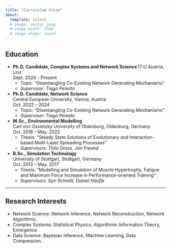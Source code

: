 ```yaml
---
title: "Curriculum Vitae"
about:
  template: solana
  # image: avatar.jpeg
  # image-width: 15em
  # image-shape: round
---
```


<!-- ![](CV/cv_Sebastian_Kusch.pdf){width=100% height=1000} -->



## Education

- **Ph.D. Candidate, Complex Systems and Network Science**
  IT:U Austria, Linz\
  Sept. 2024 - Present
  - Topic: "Disentangling Co-Existing Network Generating Mechanisms" 
  - *Supervisor: Tiago Peixoto*

- **Ph.D. Candidate, Network Science**  
  Central European University, Vienna, Austria  
  Oct. 2022 – 2024  
  - Topic: "Disentangling Co-Existing Network Generating Mechanisms"  
  - *Supervisor: Tiago Peixoto*

- **M.Sc., Environmental Modelling**  
  Carl von Ossietzky University of Oldenburg, Oldenburg, Germany  
  Oct. 2018 – May. 2022  
  - Thesis: "Steady State Solutions of Evolutionary and Interaction-based Multi-Layer Spreading Processes"  
  - *Supervisors: Thilo Gross, Jan Freund*

- **B.Sc., Simulation Technology**  
  University of Stuttgart, Stuttgart, Germany  
  Oct. 2013 – May. 2017  
  - Thesis: "Modelling and Simulation of Muscle Hypertrophy, Fatigue and Maximum Force Increase in Performance-oriented Training"  
  - *Supervisors: Syn Schmitt, Daniel Häufle*

---

## Research Interests

- Network Science: Network Inference, Network Reconstruction, Network Algorithms.
- Complex Systems: Statistical Physics, Algorithmic Information Theory, Emergence.
- Data Science: Bayesian Inference, Machine Learning, Data Compression.

<!-- --- -->
<!-- 
## Research Experience

- **Research Internship**  
  Helmholtz Institute for Functional Marine Biodiversity, Oldenburg, Germany  
  Mar. 2020 – Jul. 2020  
  - Biodiversity Theory: Using diffusion maps to find patterns in ecological models and data sets, scientific report titled "Functional patterns in ecological systems"
  - Mathematical Modelling: Using the Julia language to model ecological systems (food webs, competition models) and run dynamical simulations and algorithms (non-official Julia package at DiffusionMap.jl)

- **Research Internship**  
  BTC Business Technology Consulting AG / Team Data Science and Artificial Intelligence, Oldenburg, Germany  
  Nov. 2019 – Feb. 2020  
  - Programming Project: Title: "Conception and implementation of a testing environment for an artificial intelligent system in the context of autonomous driving".
  - Reinforcement Learning Project: Title: "Conception and implementation of an artificial intelligent reinforcement learning agent with the purpose of driving autonomously".

- **Student Research Assistant**  
  Institute for Chemistry and Biology of the Marine Environment, University Oldenburg, Oldenburg, Germany  
  Mar. 2019 – Jan. 2020  
  - Non-linear Dynamics Project: Attractor Reconstruction in Julia
  - Visualization Project: Web-based visualization of bird migration models, written in JavaScript and HTML (see github.com/bastikusch/birdmigration)

- **Student Research Assistant**  
  Institute for Sports and Movement, University of Stuttgart, Stuttgart, Germany  
  Jul. 2015 – Nov. 2016  
  - Biomechanics Project: Research projects addressing biomechanical modelling and simulations (data aggregating experiments and programming in Matlab). -->

<!-- --- -->
<!-- 
## Teaching Experience

- **Certificate of Teaching in Higher Education**  
  Yehuda Elkana Center, CEU, Vienna, Austria  
  Sep. 2023 – Jun. 2024  
  - Certificate [16 ECTS]: Teaching program integrating scholarship, practice, and innovation in teaching, equipping participants to design effective courses, master student-centered teaching techniques, and assess student learning. Additional focus on utilizing technology, promoting diversity and inclusion, and fostering lifelong professional development through reflective practices.

- **Teaching Assistant**  
  Central European University, Vienna, Austria  
  - Multivariate Calculus (Spring 24): Weekly tutorial sessions, additional Q&A sessions, design and grade assignments.
  - Introduction to Optimization (Winter 23/24): Supervise and grade group presentations, office hours, design and grade assignments.
  - Numerical Methods in Calculus and Algebra (Fall 23/24): Supervise and grade group presentations, office hours, design and grade assignments.

- **Teaching Assistant**  
  University of Stuttgart, Stuttgart, Germany  
  - Engineering Mechanics 2 (Summer 15): Weekly tutorial group, Correct exercises, Assist in grading the final exam.
  - Engineering Mechanics 1 (Winter 14/15): Weekly tutorial group, Correct exercises, Assist in grading the final exam.

---

## Awards & Honors

- Best talk by an early career researcher: NetSci 2024, Quebec
- Academic Achievement Award for First-Year Doctoral Students 2023/24: CEU, Vienna

---

## Community Service and Outreach

- **NetPLACE Seminars**  
  Organiser  
  Sep. 2023 – Present  
  - Online Seminars: Co-organize bi-weekly online seminars, focusing on early career researchers and the problems they encounter in academia.
  - Panel, NetSci-X 2024, Venice: Co-organized a panel with the title "Redefining scientific communication: from the scientific community to the society"

---

## Work Experience

- **Developer**  
  BTC Business Technology Consulting AG / Team Data Science and Artificial Intelligence, Oldenburg, Germany  
  Mar. 2020 – Jun. 2021  
  - AI Projects: geometric optimization of lane reconstructions, quantification of simulation uncertainties, heuristic search algorithms for dimension reduction problems and conception of metric search tree data structures.

- **European Voluntary Service**  
  Youth Work Ireland Galway, YWIG, Galway, Ireland  
  Oct. 2017 – Aug. 2018

- **Voluntary Social Year**  
  FRAPORT SKYLINERS e.V., Frankfurt, Germany  
  Aug. 2012 – Jul. 2013

---

## Skills

- **Languages:** German (native), English (fluent), French, Spanish, Swedish (all basic)
- **Programming:** Python, Julia, C#, HTML, JavaScript, Latex, Git

---

**Updated:** July 14, 2024 -->
